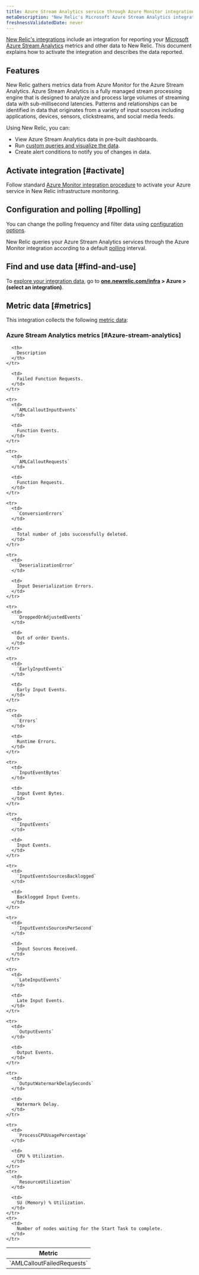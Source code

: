 ```yaml
---
title: Azure Stream Analytics service through Azure Monitor integration
metaDescription: "New Relic's Microsoft Azure Stream Analytics integration: what data it reports and how to enable it."
freshnessValidatedDate: never
---
```


[New Relic's integrations](/docs/infrastructure/integrations-getting-started/getting-started/introduction-infrastructure-integrations) include  an integration for reporting your [Microsoft Azure Stream Analytics](https://azure.microsoft.com/en-us/products/stream-Analytics) metrics and other data to New Relic. This document explains how to activate the integration and describes the data reported.

## Features

New Relic gathers metrics data from Azure Monitor for the Azure Stream Analytics. Azure Stream Analytics is a fully managed stream processing engine that is designed to analyze and process large volumes of streaming data with sub-millisecond latencies. Patterns and relationships can be identified in data that originates from a variety of input sources including applications, devices, sensors, clickstreams, and social media feeds.

Using New Relic, you can:

* View Azure Stream Analytics data in pre-built dashboards.
* Run [custom queries and visualize the data](/docs/infrastructure/integrations-getting-started/getting-started/use-integration-data-new-relic-insights).
* Create alert conditions to notify you of changes in data.

## Activate integration [#activate]

Follow standard [Azure Monitor integration procedure](/docs/infrastructure/microsoft-azure-integrations/azure-integrations-list/azure-monitor) to activate your Azure service in New Relic infrastructure monitoring.

## Configuration and polling [#polling]

You can change the polling frequency and filter data using [configuration options](/docs/infrastructure/microsoft-azure-integrations/azure-integrations-list/azure-monitor/#settings).

New Relic queries your Azure Stream Analytics services through the Azure Monitor integration according to a default [polling](/docs/infrastructure/microsoft-azure-integrations/azure-integrations-list/azure-monitor/#settings) interval.

## Find and use data [#find-and-use]

To [explore your integration data](/docs/infrastructure/integrations/find-use-infrastructure-integration-data), go to <DNT>**[one.newrelic.com/infra](https://one.newrelic.com/infra) > Azure > (select an integration)**</DNT>.

## Metric data [#metrics]

This integration collects the following [metric data](/docs/infrastructure/integrations-getting-started/getting-started/understand-integration-data-data-types#metric):

### Azure Stream Analytics metrics [#Azure-stream-analytics]

<table>
  <thead>
    <tr>
      <th style={{ width: "300px" }}>
        Metric
      </th>

      <th>
        Description
      </th>
    </tr>
  </thead>

  <tbody>
    <tr>
      <td>
        `AMLCalloutFailedRequests`
      </td>

      <td>
        Failed Function Requests.
      </td>
    </tr>

    <tr>
      <td>
        `AMLCalloutInputEvents`
      </td>

      <td>
        Function Events.
      </td>
    </tr>

    <tr>
      <td>
        `AMLCalloutRequests`
      </td>

      <td>
        Function Requests.
      </td>
    </tr>

    <tr>
      <td>
        `ConversionErrors`
      </td>

      <td>
        Total number of jobs successfully deleted.
      </td>
    </tr>

    <tr>
      <td>
        `DeserializationError`
      </td>

      <td>
        Input Deserialization Errors.
      </td>
    </tr>

    <tr>
      <td>
        `DroppedOrAdjustedEvents`
      </td>

      <td>
        Out of order Events.
      </td>
    </tr>

    <tr>
      <td>
        `EarlyInputEvents`
      </td>

      <td>
        Early Input Events.
      </td>
    </tr>

    <tr>
      <td>
        `Errors`
      </td>

      <td>
        Runtime Errors.
      </td>
    </tr>

    <tr>
      <td>
        `InputEventBytes`
      </td>

      <td>
        Input Event Bytes.
      </td>
    </tr>

    <tr>
      <td>
        `InputEvents`
      </td>

      <td>
        Input Events.
      </td>
    </tr>

    <tr>
      <td>
        `InputEventsSourcesBacklogged`
      </td>

      <td>
        Backlogged Input Events.
      </td>
    </tr>

    <tr>
      <td>
        `InputEventsSourcesPerSecond`
      </td>

      <td>
        Input Sources Received.
      </td>
    </tr>

    <tr>
      <td>
        `LateInputEvents`
      </td>

      <td>
        Late Input Events.
      </td>
    </tr>

    <tr>
      <td>
        `OutputEvents`
      </td>

      <td>
        Output Events.
      </td>
    </tr>

    <tr>
      <td>
        `OutputWatermarkDelaySeconds`
      </td>

      <td>
        Watermark Delay.
      </td>
    </tr>

    <tr>
      <td>
        `ProcessCPUUsagePercentage`
      </td>

      <td>
        CPU % Utilization.
      </td>
    </tr>
    <tr>
      <td>
        `ResourceUtilization`
      </td>

      <td>
        SU (Memory) % Utilization.
      </td>
    </tr>
    <tr>
      <td>
        Number of nodes waiting for the Start Task to complete.
      </td>
    </tr>
  </tbody>
</table>
